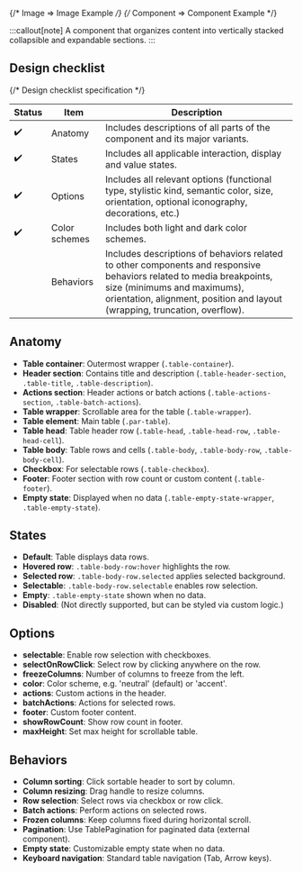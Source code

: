 
<TableOfContents />

{/* Image => Image Example */}
{/* Component => Component Example */}

:::callout[note]
A component that organizes content into vertically stacked collapsible and expandable sections.
:::

## Design checklist <span id="design-checklist"></span>

{/* Design checklist specification */}

| Status | Item          | Description                                                                                                                                                                                                                       |
| ------ | ------------- | --------------------------------------------------------------------------------------------------------------------------------------------------------------------------------------------------------------------------------- |
| ✔️     | Anatomy       | Includes descriptions of all parts of the component and its major variants.                                                                                                                                                       |
| ✔️     | States        | Includes all applicable interaction, display and value states.                                                                                                                                                                    |
| ✔️     | Options       | Includes all relevant options (functional type, stylistic kind, semantic color, size, orientation, optional iconography, decorations, etc.)                                                                                       |
| ✔️     | Color schemes | Includes both light and dark color schemes.                                                                                                                                                                                       |
|        | Behaviors     | Includes descriptions of behaviors related to other components and responsive behaviors related to media breakpoints, size (minimums and maximums), orientation, alignment, position and layout (wrapping, truncation, overflow). |

## Anatomy <span id="anatomy"></span>

- **Table container**: Outermost wrapper (`.table-container`).
- **Header section**: Contains title and description (`.table-header-section`, `.table-title`, `.table-description`).
- **Actions section**: Header actions or batch actions (`.table-actions-section`, `.table-batch-actions`).
- **Table wrapper**: Scrollable area for the table (`.table-wrapper`).
- **Table element**: Main table (`.par-table`).
- **Table head**: Table header row (`.table-head`, `.table-head-row`, `.table-head-cell`).
- **Table body**: Table rows and cells (`.table-body`, `.table-body-row`, `.table-body-cell`).
- **Checkbox**: For selectable rows (`.table-checkbox`).
- **Footer**: Footer section with row count or custom content (`.table-footer`).
- **Empty state**: Displayed when no data (`.table-empty-state-wrapper`, `.table-empty-state`).

## States <span id="states"></span>

- **Default**: Table displays data rows.
- **Hovered row**: `.table-body-row:hover` highlights the row.
- **Selected row**: `.table-body-row.selected` applies selected background.
- **Selectable**: `.table-body-row.selectable` enables row selection.
- **Empty**: `.table-empty-state` shown when no data.
- **Disabled**: (Not directly supported, but can be styled via custom logic.)

## Options <span id="options"></span>

- **selectable**: Enable row selection with checkboxes.
- **selectOnRowClick**: Select row by clicking anywhere on the row.
- **freezeColumns**: Number of columns to freeze from the left.
- **color**: Color scheme, e.g. 'neutral' (default) or 'accent'.
- **actions**: Custom actions in the header.
- **batchActions**: Actions for selected rows.
- **footer**: Custom footer content.
- **showRowCount**: Show row count in footer.
- **maxHeight**: Set max height for scrollable table.

## Behaviors <span id="behaviors"></span>

- **Column sorting**: Click sortable header to sort by column.
- **Column resizing**: Drag handle to resize columns.
- **Row selection**: Select rows via checkbox or row click.
- **Batch actions**: Perform actions on selected rows.
- **Frozen columns**: Keep columns fixed during horizontal scroll.
- **Pagination**: Use TablePagination for paginated data (external component).
- **Empty state**: Customizable empty state when no data.
- **Keyboard navigation**: Standard table navigation (Tab, Arrow keys).
